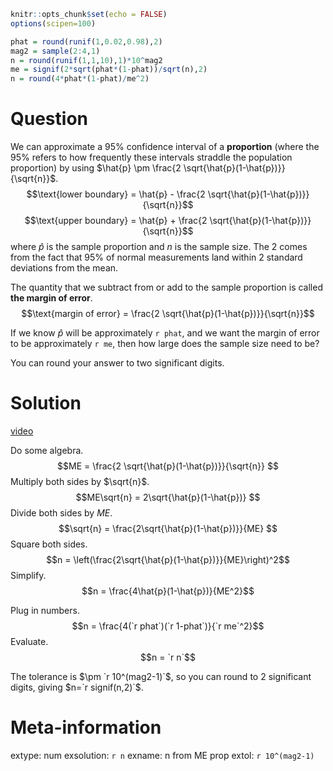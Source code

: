 ```r
knitr::opts_chunk$set(echo = FALSE)
options(scipen=100)

phat = round(runif(1,0.02,0.98),2)
mag2 = sample(2:4,1)
n = round(runif(1,1,10),1)*10^mag2
me = signif(2*sqrt(phat*(1-phat))/sqrt(n),2)
n = round(4*phat*(1-phat)/me^2)

```

Question
========

We can approximate a 95% confidence interval of a **proportion** (where the 95% refers to how frequently these intervals straddle the population proportion) by using $\hat{p} \pm \frac{2 \sqrt{\hat{p}(1-\hat{p})}}{\sqrt{n}}$.
$$\text{lower boundary} = \hat{p} - \frac{2 \sqrt{\hat{p}(1-\hat{p})}}{\sqrt{n}}$$
$$\text{upper boundary} = \hat{p} + \frac{2 \sqrt{\hat{p}(1-\hat{p})}}{\sqrt{n}}$$
where $\hat{p}$ is the sample proportion and $n$ is the sample size. The 2 comes from the fact that 95% of normal measurements land within 2 standard deviations from the mean.

The quantity that we subtract from or add to the sample proportion is called **the margin of error**.
$$\text{margin of error} = \frac{2 \sqrt{\hat{p}(1-\hat{p})}}{\sqrt{n}}$$

If we know $\hat{p}$ will be approximately `r phat`, and we want the margin of error to be approximately `r me`, then how large does the sample size need to be?

You can round your answer to two significant digits.



Solution
========

[video](https://vimeo.com/531950711){target="_blank"}

Do some algebra.
$$ME = \frac{2 \sqrt{\hat{p}(1-\hat{p})}}{\sqrt{n}} $$
Multiply both sides by $\sqrt{n}$.
$$ME\sqrt{n} = 2\sqrt{\hat{p}(1-\hat{p})} $$
Divide both sides by $ME$.
$$\sqrt{n} = \frac{2\sqrt{\hat{p}(1-\hat{p})}}{ME} $$
Square both sides.
$$n  = \left(\frac{2\sqrt{\hat{p}(1-\hat{p})}}{ME}\right)^2$$
Simplify.
$$n  = \frac{4\hat{p}(1-\hat{p})}{ME^2}$$

Plug in numbers.
$$n  = \frac{4(`r phat`)(`r 1-phat`)}{`r me`^2}$$
Evaluate.
$$n  = `r n`$$

The tolerance is $\pm `r 10^(mag2-1)`$, so you can round to 2 significant digits, giving $n=`r signif(n,2)`$.


Meta-information
================
extype: num
exsolution: `r n`
exname: n from ME prop
extol: `r 10^(mag2-1)`

